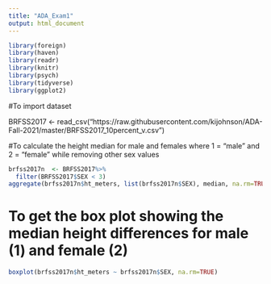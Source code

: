 ```yaml
---
title: "ADA_Exam1"
output: html_document
---
```


```r
library(foreign)
library(haven)
library(readr)
library(knitr)
library(psych)
library(tidyverse)
library(ggplot2)
```

#To import dataset

BRFSS2017 <- read_csv("https://raw.githubusercontent.com/kijohnson/ADA-Fall-2021/master/BRFSS2017_10percent_v.csv")

#To calculate the height median for male and females where 1 = "male" and 2 = "female" while removing other sex values
```r

brfss2017n  <- BRFSS2017%>% 
  filter(BRFSS2017$SEX < 3)
aggregate(brfss2017n$ht_meters, list(brfss2017n$SEX), median, na.rm=TRUE)
```

# To get the box plot showing the median height differences for male (1) and female (2)

```r
boxplot(brfss2017n$ht_meters ~ brfss2017n$SEX, na.rm=TRUE)
```
